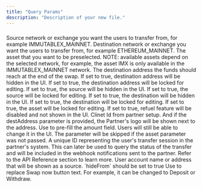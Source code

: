```yaml
---
title: "Query Params"
description: "Description of your new file."
---
```


### 

<ResponseField name="from" type="string">
  Source network or exchange you want the users to transfer from, for example IMMUTABLEX_MAINNET.
</ResponseField>

<ResponseField name="to" type="string">
  Destination network or exchange you want the users to transfer from, for example ETHEREUM_MAINNET.
</ResponseField>

<ResponseField name="asset" type="string">
  The asset that you want to be preselected. NOTE: available assets depend on the selected network, for example, the asset IMX is only available in the IMMUTABLEX_MAINNET network.
</ResponseField>

<ResponseField name="destAddress" type="string">
  The destination address the funds should reach at the end of the swap.
</ResponseField>

<ResponseField name="hideAddress" type="true or false">
  If set to true, destination address will be hidden in the UI.
</ResponseField>

<ResponseField name="lockAddress" type="true or false">
  If set to true, the destination address will be locked for editing.
</ResponseField>

<ResponseField name="hideFrom" type="true or false">
  If set to true, the source will be hidden in the UI.
</ResponseField>

<ResponseField name="lockFrom" type="true or false">
  If set to true, the source will be locked for editing.
</ResponseField>

<ResponseField name="hideTo" type="true or false">
  If set to true, the destination will be hidden in the UI.
</ResponseField>

<ResponseField name="lockTo" type="true or false">
  If set to true, the destination will be locked for editing.
</ResponseField>

<ResponseField name="lockAsset" type="true or false">
  If set to true, the asset will be locked for editing.
</ResponseField>

<ResponseField name="hideRefuel" type="true or false">
  If set to true, refuel feature will be disabled and not shown in the UI.
</ResponseField>

<ResponseField name="clientId" type="string">
  Clinet Id from partner setup. And if the destAddress parameter is provided, the Partner's logo will be shown next to the address.
</ResponseField>

<ResponseField name="amount" type="number">
  Use to pre-fill the amount field. Users will still be able to change it in the UI. The parameter will be skipped if the asset parameter was not passed.
</ResponseField>

<ResponseField name="externalId" type="string">
  A unique ID representing the user's transfer session in the partner's system. This can later be used to query the status of the transfer and will be included in the webhook notifications sent to the partner. Refer to the API Reference section to learn more.
</ResponseField>

<ResponseField name="account" type="string">
  User account name or address that will be shown as a source. `hideFrom` should be set to true
</ResponseField>

<ResponseField name="actionButtonText" type="string">
  Use to replace Swap now button text. For example, it can be changed to Deposit or Withdraw.
</ResponseField>